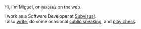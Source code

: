 Hi, I'm Miguel, or `@naps62` on the web.

I work as a Software Developer at [Subvisual](https://subvisual.com).<br />
I also [write](/blog), do some ocasional [public speaking](/speaking), and [play chess](https://lichess.org/@/naps62).
